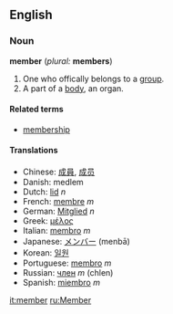 ==English==

===Noun===
'''member'''  (''plural:'' '''members''')
#One who offically belongs to a [[group]].
#A part of a [[body]], an organ.

====Related terms====
*[[membership]]

====Translations====
*Chinese: [[成員]], [[成员]]
*Danish: medlem
*Dutch: [[lid]] ''n''
*French: [[membre]] ''m''
*German: [[Mitglied]] ''n''
*Greek: [[μέλος]]
*Italian: [[membro]] ''m''
*Japanese: [[メンバー]] (menbā)
*Korean: [[일원]]
*Portuguese: [[membro]] ''m''
*Russian: [[член]] ''m'' (chlen)
*Spanish: [[miembro]] ''m''

[[it:member]]
[[ru:Member]]